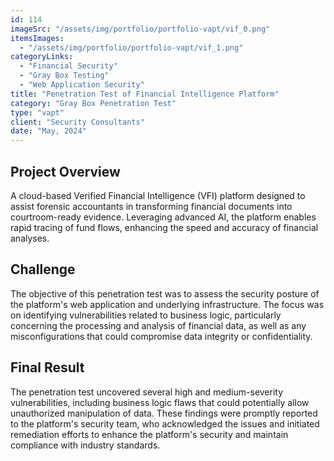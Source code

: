 ```yaml
---
id: 114
imageSrc: "/assets/img/portfolio/portfolio-vapt/vif_0.png"
itemsImages:
  - "/assets/img/portfolio/portfolio-vapt/vif_1.png"
categoryLinks:
  - "Financial Security"
  - "Gray Box Testing"
  - "Web Application Security"
title: "Penetration Test of Financial Intelligence Platform"
category: "Gray Box Penetration Test"
type: "vapt"
client: "Security Consultants"
date: "May, 2024"
---
```


## Project Overview

A cloud-based Verified Financial Intelligence (VFI) platform designed to assist forensic accountants in transforming financial documents into courtroom-ready evidence. Leveraging advanced AI, the platform enables rapid tracing of fund flows, enhancing the speed and accuracy of financial analyses.

## Challenge

The objective of this penetration test was to assess the security posture of the platform's web application and underlying infrastructure. The focus was on identifying vulnerabilities related to business logic, particularly concerning the processing and analysis of financial data, as well as any misconfigurations that could compromise data integrity or confidentiality.

## Final Result

The penetration test uncovered several high and medium-severity vulnerabilities, including business logic flaws that could potentially allow unauthorized manipulation of data. These findings were promptly reported to the platform's security team, who acknowledged the issues and initiated remediation efforts to enhance the platform's security and maintain compliance with industry standards.
